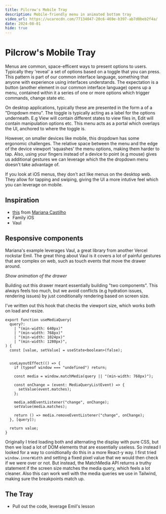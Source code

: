 ```yaml
---
title: Pilcrow's Mobile Tray
description: Mobile-friendly menu in animated bottom tray
video_url: https://ucarecdn.com/77134047-20c6-469e-b397-ab7d0beb2f4a/
date: 2024-08-01
hide: true
---
```


# Pilcrow's Mobile Tray

Menus are common, space-efficent ways to present options to users. Typically they 'reveal' a set of options based on a toggle that you can press. 
This pattern is part of our common interface language, something that anyone with experience using interfaces understands. 
The expectation is a button (another element in our common interface language) opens up a menu, contained within it a series of one or more options 
which trigger commands, change state etc.

On desktop applications, typically these are presented in the form a of a "Dropdown menu". The toggle is typically acting as a label for the options underneath.
E.g View will contain different states to view files in, Edit will contain manipulation options etc.
This menu acts as a portal which overlays the UI, anchored to where the toggle is. 

However, on smaller devices like mobile, this dropdown has some ergonomic challenges. 
The relative space between the menu and the edge of the device viewport 'squashes' the menu options, making them harder to tap.
Also, using your fingers instead of a device to point (e.g mouse) gives us additional gestures we can leverage which the the dropdown menu doesn't take advantage of.

If you look at iOS menus, they don't act like menus on the desktop web. They allow for tapping and swiping, giving the UI a more intutive feel which you can leverage on mobile.

## Inspiration
- [this](https://www.uilabs.dev/) from [Mariana Castilho](https://twitter.com/mrncst)
- Family iOS
- Vaul

## Responsive components
Mariana's example leverages Vaul, a great library from another Vercel rockstar Emil. 
The great thing about Vaul is it covers a lot of painful gestures that are complex on web, such as touch events that move the drawer around.

*Show animation of the drawer*

Building out this drawer meant essentially building "two components". This always feels too much, but we avoid conflicts (e.g hydration issues, rendering issues) by just conditionally rendering based on screen size.

I've written out this hook that checks the viewport size, which works both on load and resize.

```tsx
export function useMediaQuery(
  query?:
    | "(min-width: 640px)"
    | "(min-width: 768px)"
    | "(min-width: 1024px)"
    | "(min-width: 1280px)",
) {
  const [value, setValue] = useState<boolean>(false);


  useLayoutEffect(() => {
    if (typeof window === "undefined") return;

    const media = window.matchMedia(query || "(min-width: 768px)");

    const onChange = (event: MediaQueryListEvent) => {
      setValue(event.matches);
    };

    media.addEventListener("change", onChange);
    setValue(media.matches);

    return () => media.removeEventListener("change", onChange);
  }, [query]);

  return value;
}
```

Originally I tried loading both and alternating the display with pure CSS, but then we load a lot of DOM elements that are essentially useless.
So instead I looked for a way to conidtionally do this in a more React-y way. I first tried `window.innerWidth` and setting a fixed pixel value that we would then check if we were over or not.
But instead, the MatchMedia API returns a truthy statement if the screen size matches the media query, which feels a lot cleaner. Also this can work well with the media queries we use in Tailwind, making sure the breakpoints match up.

## The Tray
- Pull out the code, leverage Emil's lesson

<VideoPlayer ratio={4/3} src="https://ucarecdn.com/77134047-20c6-469e-b397-ab7d0beb2f4a/" />


